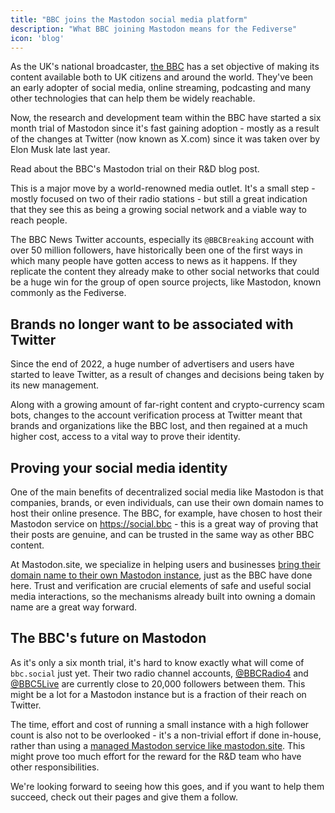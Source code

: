 ```yaml
---
title: "BBC joins the Mastodon social media platform"
description: "What BBC joining Mastodon means for the Fediverse"
icon: 'blog'
---
```


As the UK's national broadcaster, [the BBC](https://www.bbc.co.uk) has a set objective of making its content available both to UK citizens and around the world. They've been an early adopter of social media, online streaming, podcasting and many other technologies that can help them be widely reachable.

Now, the research and development team within the BBC have started a six month trial of Mastodon since it's fast gaining adoption - mostly as a result of the changes at Twitter (now known as X.com) since it was taken over by Elon Musk late last year.

<Card title="What the BBC said" icon="link" iconType="duotone" href="https://www.bbc.com/rd/blog/2023-07-mastodon-distributed-decentralised-fediverse-activitypub">
Read about the BBC's Mastodon trial on their R&D blog post.
</Card>

This is a major move by a world-renowned media outlet. It's a small step - mostly focused on two of their radio stations - but still a great indication that they see this as being a growing social network and a viable way to reach people.

The BBC News Twitter accounts, especially its `@BBCBreaking` account with over 50 million followers, have historically been one of the first ways in which many people have gotten access to news as it happens. If they replicate the content they already make to other social networks that could be a huge win for the group of open source projects, like Mastodon, known commonly as the Fediverse.

## Brands no longer want to be associated with Twitter

Since the end of 2022, a huge number of advertisers and users have started to leave Twitter, as a result of changes and decisions being taken by its new management.

Along with a growing amount of far-right content and crypto-currency scam bots, changes to the account verification process at Twitter meant that brands and organizations like the BBC lost, and then regained at a much higher cost, access to a vital way to prove their identity.

## Proving your social media identity

One of the main benefits of decentralized social media like Mastodon is that companies, brands, or even individuals, can use their own domain names to host their online presence. The BBC, for example, have chosen to host their Mastodon service on https://social.bbc - this is a great way of proving that their posts are genuine, and can be trusted in the same way as other BBC content.

At Mastodon.site, we specialize in helping users and businesses [bring their domain name to their own Mastodon instance](/managed-instance/domain-name), just as the BBC have done here. Trust and verification are crucial elements of safe and useful social media interactions, so the mechanisms already built into owning a domain name are a great way forward.

## The BBC's future on Mastodon

As it's only a six month trial, it's hard to know exactly what will come of `bbc.social` just yet. Their two radio channel accounts, [@BBCRadio4](https://social.bbc/@BBCRadio4) and [@BBC5Live](https://social.bbc/@BBC5Live) are currently close to 20,000 followers between them. This might be a lot for a Mastodon instance but is a fraction of their reach on Twitter.

The time, effort and cost of running a small instance with a high follower count is also not to be overlooked - it's a non-trivial effort if done in-house, rather than using a [managed Mastodon service like mastodon.site](/mastodon-instances). This might prove too much effort for the reward for the R&D team who have other responsibilities.

We're looking forward to seeing how this goes, and if you want to help them succeed, check out their pages and give them a follow.

<Snippet file="packages.mdx" />